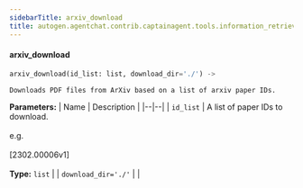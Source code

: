 ```yaml
---
sidebarTitle: arxiv_download
title: autogen.agentchat.contrib.captainagent.tools.information_retrieval.arxiv_download.arxiv_download
---
```


<code class="doc-symbol doc-symbol-heading doc-symbol-function"></code>
#### arxiv_download

```python
arxiv_download(id_list: list, download_dir='./') -> 
```

    Downloads PDF files from ArXiv based on a list of arxiv paper IDs.

<b>Parameters:</b>
| Name | Description |
|--|--|
| `id_list` | A list of paper IDs to download.<br/><br/>e.g.<br/><br/>[2302.00006v1]<br/><br/>**Type:** `list` |
| `download_dir='./'` |  |

<br />